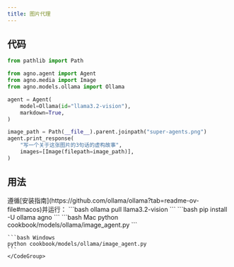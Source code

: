 ```yaml
---
title: 图片代理
---
```


## 代码

```python cookbook/models/ollama/image_agent.py
from pathlib import Path

from agno.agent import Agent
from agno.media import Image
from agno.models.ollama import Ollama

agent = Agent(
    model=Ollama(id="llama3.2-vision"),
    markdown=True,
)

image_path = Path(__file__).parent.joinpath("super-agents.png")
agent.print_response(
    "写一个关于这张图片的3句话的虚构故事",
    images=[Image(filepath=image_path)],
)
```

## 用法

<Steps>
  <Snippet file="create-venv-step.mdx" />

  <Step title="安装 Ollama">
    遵循[安装指南](https://github.com/ollama/ollama?tab=readme-ov-file#macos)并运行：
    ```bash
    ollama pull llama3.2-vision
    ```
  </Step>

  <Step title="安装库">
    ```bash
    pip install -U ollama agno
    ```
  </Step>

  <Step title="运行代理">
    <CodeGroup>
    ```bash Mac
    python cookbook/models/ollama/image_agent.py
    ```

    ```bash Windows
    python cookbook/models/ollama/image_agent.py
    ```
    </CodeGroup>
  </Step>
</Steps>